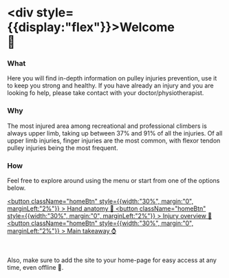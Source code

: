 # <div style={{display:"flex"}}>Welcome <div className="hand">👋</div> </div>

### What

Here you will find in-depth information on pulley injuries prevention, use it to keep you strong and healthy. If you have already an injury and you are looking fo help, please take contact with your doctor/physiotherapist.

### Why

The most injured area among recreational and professional climbers is always upper limb, taking up between 37% and 91% of all the injuries. Of all upper limb injuries, finger injuries are the most common, with flexor tendon pulley injuries being the most frequent.

### How

Feel free to explore around using the menu or start from one of the options below.

[ <button className="homeBtn" style={{width:"30%", margin:"0", marginLeft:"2%"}} > Hand anatomy 🍖</button> ](/anatomy/bones)
[ <button className="homeBtn" style={{width:"30%", margin:"0", marginLeft:"2%"}} > Injury overview 🤕</button> ](/injury/injury-mechanics)
[ <button className="homeBtn" style={{width:"30%", margin:"0", marginLeft:"2%"}} > Main takeaway ⌚</button> ](/injury/grips/takeaway)

<br />

Also, make sure to add the site to your home-page for easy access at any time, even offline 📴.
